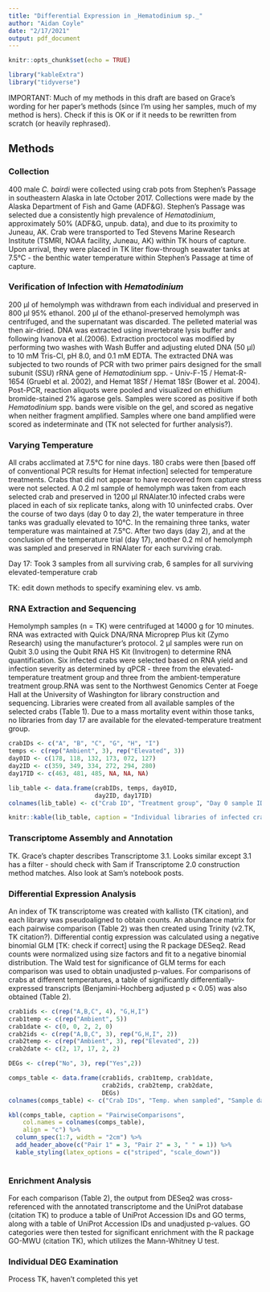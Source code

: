 ```yaml
---
title: "Differential Expression in _Hematodinium sp._"
author: "Aidan Coyle"
date: "2/17/2021"
output: pdf_document
---
```


```r
knitr::opts_chunk$set(echo = TRUE)
```

```r
library("kableExtra")
library("tidyverse")
```

IMPORTANT: Much of my methods in this draft are based on Grace's wording for her paper's methods (since I'm using her samples, much of my method is hers). Check if this is OK or if it needs to be rewritten from scratch (or heavily rephrased). 


## Methods

### Collection

400 male _C. bairdi_ were collected using crab pots from Stephen's Passage in southeastern Alaska in late October 2017. Collections were made by the Alaska Department of Fish and Game (ADF&G). Stephen's Passage was selected due a consistently high prevalence of _Hematodinium_, approximately 50% (ADF&G, unpub. data), and due to its proximity to Juneau, AK. Crab were transported to Ted Stevens Marine Research Institute (TSMRI, NOAA facility, Juneau, AK) within TK hours of capture. Upon arrival, they were placed in TK liter flow-through seawater tanks at 7.5°C - the benthic water temperature within Stephen's Passage at time of capture. 

### Verification of Infection with _Hematodinium_
200 µl of hemolymph was withdrawn from each individual and preserved in 800 µl 95% ethanol. 200 µl of the ethanol-preserved hemolymph was centrifuged, and the supernatant was discarded. The pelleted material was then air-dried. DNA was extracted using invertebrate lysis buffer and following Ivanova et al.(2006). Extraction proctocol was modified by performing two washes with Wash Buffer and adjusting eluted DNA (50 µl) to 10 mM Tris-CI, pH 8.0, and 0.1 mM EDTA. The extracted DNA was subjected to two rounds of PCR with two primer pairs designed for the small subunit (SSU) rRNA gene of _Hematodinium_ spp. - Univ-F-15 / Hemat-R-1654 (Gruebl et al. 2002), and Hemat 18Sf / Hemat 18Sr (Bower et al. 2004). Post-PCR, reaction aliquots were pooled and visualized on ethidium bromide-stained 2% agarose gels. Samples were scored as positive if both _Hematodinium_ spp. bands were visible on the gel, and scored as negative when neither fragment amplified. Samples where one band amplified were scored as indeterminate and (TK not selected for further analysis?).

### Varying Temperature
All crabs acclimated at 7.5&deg;C for nine days. 180 crabs were then [based off of conventional PCR results for Hemat infection] selected for temperature treatments. Crabs that did not appear to have recovered from capture stress were not selected. A 0.2 ml sample of hemolymph was taken from each selected crab and preserved in 1200 µl RNAlater.10 infected crabs were placed in each of six replicate tanks, along with 10 uninfected crabs. Over the course of two days (day 0 to day 2), the water temperature in three tanks was gradually elevated to 10&deg;C. In the remaining three tanks, water temperature was maintained at 7.5&deg;C. After two days (day 2), and at the conclusion of the temperature trial (day 17), another 0.2 ml of hemolymph was sampled and preserved in RNAlater for each surviving crab.

Day 17: Took 3 samples from all surviving crab, 6 samples for all surviving elevated-temperature crab

TK: edit down methods to specify examining elev. vs amb.

### RNA Extraction and Sequencing
Hemolymph samples (n = TK) were centrifuged at 14000 g for 10 minutes. RNA was extracted with  Quick DNA/RNA Microprep Plus kit (Zymo Research) using the manufacturer's protocol. 2 µl samples were run on Qubit 3.0 using the Qubit RNA HS Kit (Invitrogen) to determine RNA quantification. Six infected crabs were selected based on RNA yield and infection severity as determined by qPCR - three from the elevated-temperature treatment group and three from the ambient-temperature treatment group.RNA was sent to the Northwest Genomics Center at Foege Hall at the University of Washington for library construction and sequencing. Libraries were created from all available samples of the selected crabs (Table 1). Due to a mass mortality event within those tanks, no libraries from day 17 are available for the elevated-temperature treatment group.

```r
crabIDs <- c("A", "B", "C", "G", "H", "I")
temps <- c(rep("Ambient", 3), rep("Elevated", 3))
day0ID <- c(178, 118, 132, 173, 072, 127)
day2ID <- c(359, 349, 334, 272, 294, 280)
day17ID <- c(463, 481, 485, NA, NA, NA)

lib_table <- data.frame(crabIDs, temps, day0ID, 
                        day2ID, day17ID)
colnames(lib_table) <- c("Crab ID", "Treatment group", "Day 0 sample ID", "Day 2 sample ID", "Day 17 sample ID")

knitr::kable(lib_table, caption = "Individual libraries of infected crab", align = "c")

```
### Transcriptome Assembly and Annotation
TK. Grace's chapter describes Transcriptome 3.1. Looks similar except 3.1 has a filter - should check with Sam if Transcriptome 2.0 construction method matches. Also look at Sam's notebook posts.

### Differential Expression Analysis
An index of TK transcriptome was created with kallisto (TK citation), and each library was pseudoaligned to obtain counts. An abundance matrix for each pairwise comparison (Table 2) was then created using Trinity (v2.TK, TK citation?). Differential contig expression was calculated using a negative binomial GLM [TK: check if correct] using the R package DESeq2. Read counts were normalized using size factors and fit to a negative binomial distribution. The Wald test for significance of GLM terms for each comparison was used to obtain unadjusted p-values. For comparisons of crabs at different temperatures, a table of significantly differentially-expressed transcripts (Benjamini-Hochberg adjusted p < 0.05) was also obtained (Table 2).

```r

crab1ids <- c(rep("A,B,C", 4), "G,H,I")
crab1temp <- c(rep("Ambient", 5))
crab1date <- c(0, 0, 2, 2, 0)
crab2ids <- c(rep("A,B,C", 3), rep("G,H,I", 2))
crab2temp <- c(rep("Ambient", 3), rep("Elevated", 2))
crab2date <- c(2, 17, 17, 2, 2)

DEGs <- c(rep("No", 3), rep("Yes",2))

comps_table <- data.frame(crab1ids, crab1temp, crab1date,
                          crab2ids, crab2temp, crab2date,
                          DEGs)
colnames(comps_table) <- c("Crab IDs", "Temp. when sampled", "Sample day", "Crab IDs", "Temp. when sampled", "Sample day", "DEGs analyzed individually?")

kbl(comps_table, caption = "PairwiseComparisons",
    col.names = colnames(comps_table),
    align = "c") %>%
  column_spec(1:7, width = "2cm") %>%
  add_header_above(c("Pair 1" = 3, "Pair 2" = 3, " " = 1)) %>%
  kable_styling(latex_options = c("striped", "scale_down"))
  

```

### Enrichment Analysis
For each comparison (Table 2), the output from DESeq2 was cross-referenced with the annotated transcriptome and the UniProt database (citation TK) to produce a table of UniProt Accession IDs and GO terms, along with a table of UniProt Accession IDs and unadjusted p-values. GO categories were then tested for significant enrichment with the R package GO-MWU (citation TK), which utilizes the Mann-Whitney U test. 

### Individual DEG Examination
Process TK, haven't completed this yet






